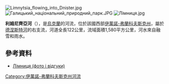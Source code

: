[[Image:Limnytsia_flowing_into_Dnister.jpg|right]]
[[Image:Галицький_національний_природний_парк.JPG|right]]
[[Image:Лімниця.jpg|right]]

'''利姆尼齊亞河'''（{{lang-uk|Лімниця}}），是[[烏克蘭|烏克蘭]]的河流，位於該國西部[[伊萬諾-弗蘭科夫斯克州|伊萬諾-弗蘭科夫斯克州]]，屬於[[德涅斯特河|德涅斯特河]]的右支流，河道全長122公里，流域面積1,580平方公里，河水來自融雪和雨水。

==參考資料==
* [http://snap.com.ua/uk/travel/richka-limnitsya Лімниця (фото і відгуки)]{{Wayback|url=http://snap.com.ua/uk/travel/richka-limnitsya |date=20160304092902 }}

{{DEFAULTSORT:Лімниця}}
[[Category:伊萬諾-弗蘭科夫斯克州河流|Category:伊萬諾-弗蘭科夫斯克州河流]]


{{Ukraine-river-stub}}